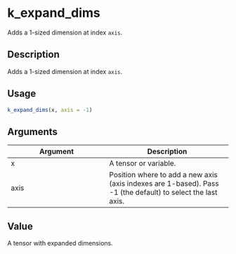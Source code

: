 # k_expand_dims


Adds a 1-sized dimension at index ``axis``.




## Description

Adds a 1-sized dimension at index ``axis``.





## Usage
```r
k_expand_dims(x, axis = -1)
```




## Arguments


Argument      |Description
------------- |----------------
x | A tensor or variable.
axis | Position where to add a new axis (axis indexes are 1-based). Pass -1 (the default) to select the last axis.





## Value

A tensor with expanded dimensions.





